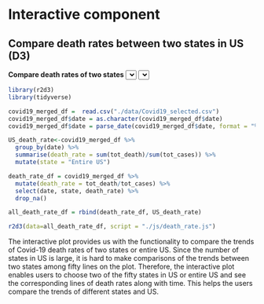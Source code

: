 # Interactive component

## Compare death rates between two states in US (D3)
<script src="https://d3js.org/d3.v6.js"></script>
<b>Compare death rates of two states</b>
<select id="selectButton1"></select>
<select id="selectButton2"></select>
<div id="death_rate_plot"></div>
<script src="https://d3js.org/d3-scale-chromatic.v1.min.js"></script>

```r
library(r2d3)
library(tidyverse)

covid19_merged_df =  read.csv("./data/Covid19_selected.csv")
covid19_merged_df$date = as.character(covid19_merged_df$date)
covid19_merged_df$date = parse_date(covid19_merged_df$date, format = "%Y-%m-%d")

US_death_rate<-covid19_merged_df %>% 
  group_by(date) %>% 
  summarise(death_rate = sum(tot_death)/sum(tot_cases)) %>%
  mutate(state = "Entire US")

death_rate_df = covid19_merged_df %>%
  mutate(death_rate = tot_death/tot_cases) %>%
  select(date, state, death_rate) %>%
  drop_na()

all_death_rate_df = rbind(death_rate_df, US_death_rate)

r2d3(data=all_death_rate_df, script = "./js/death_rate.js")
```

The interactive plot provides us with the functionality to compare the trends of Covid-19 death rates of two states or entire US. Since the number of states in US is large, it is hard to make comparisons of the trends between two states among fifty lines on the plot. Therefore, the interactive plot enables users to choose two of the fifty states in US or entire US and see the corresponding lines of death rates along with time. This helps the users compare the trends of different states and US.